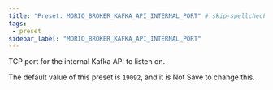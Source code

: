 ```yaml
---
title: "Preset: MORIO_BROKER_KAFKA_API_INTERNAL_PORT" # skip-spellcheck
tags:
 - preset
sidebar_label: "MORIO_BROKER_KAFKA_API_INTERNAL_PORT"
---
```


TCP port for the internal Kafka API to listen on.

<Note>

The default value of this preset is `19092`, and it is <Label style="danger">Not Save</Label> to change this.

</Note>
